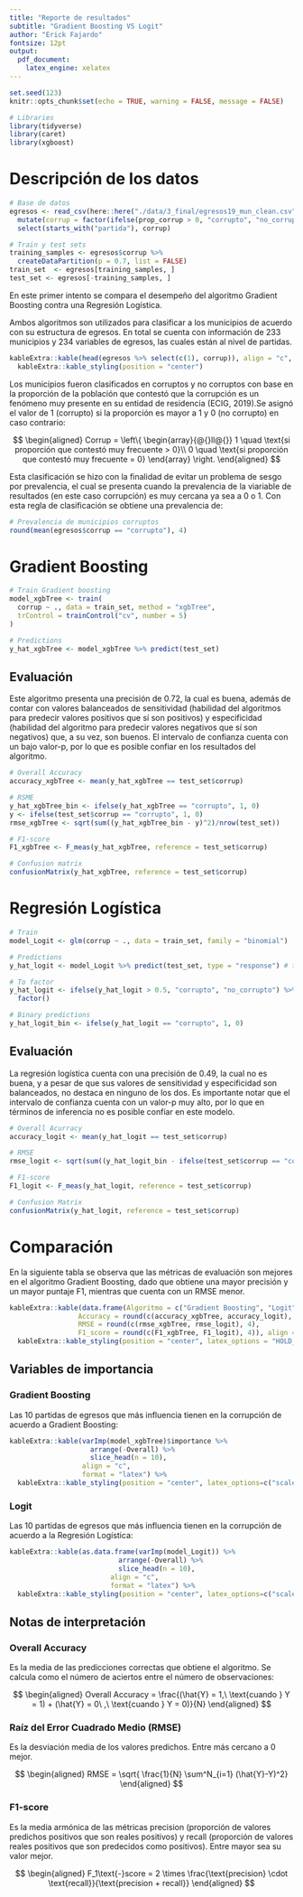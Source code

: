 ```yaml
---
title: "Reporte de resultados"
subtitle: "Gradient Boosting VS Logit"
author: "Erick Fajardo"
fontsize: 12pt
output:   
  pdf_document:
    latex_engine: xelatex
---
```


```r
set.seed(123)
knitr::opts_chunk$set(echo = TRUE, warning = FALSE, message = FALSE)
```

```r
# Libraries
library(tidyverse)
library(caret)
library(xgboost)
```

# Descripción de los datos

```r
# Base de datos
egresos <- read_csv(here::here("./data/3_final/egresos19_mun_clean.csv")) %>%
  mutate(corrup = factor(ifelse(prop_corrup > 0, "corrupto", "no_corrupto"))) %>%
  select(starts_with("partida"), corrup)

# Train y test sets
training_samples <- egresos$corrup %>% 
  createDataPartition(p = 0.7, list = FALSE)
train_set  <- egresos[training_samples, ]
test_set <- egresos[-training_samples, ]
```

En este primer intento se compara el desempeño del algoritmo Gradient Boosting contra una Regresión Logística.

Ambos algoritmos son utilizados para clasificar a los municipios de acuerdo con su estructura de egresos. En total se cuenta con información de 233 municipios y 234 variables de egresos, las cuales están al nivel de partidas.

```r
kableExtra::kable(head(egresos %>% select(c(1), corrup)), align = "c", format = "latex") %>%
  kableExtra::kable_styling(position = "center")
```

Los municipios fueron clasificados en corruptos y no corruptos con base en la proporción de la población que contestó que la corrupción es un fenómeno muy presente en su entidad de residencia (ECIG, 2019).Se asignó el valor de 1 (corrupto) si la proporción es mayor a 1 y 0 (no corrupto) en caso contrario:

$$
\begin{aligned}
  Corrup =  \left\{
    \begin{array}{@{}ll@{}}
      1 \quad \text{si  proporción que contestó muy frecuente > 0}\\
      0 \quad \text{si  proporción que contestó muy frecuente = 0}
    \end{array}
  \right.
\end{aligned}
$$

Esta clasificación se hizo con la finalidad de evitar un problema de sesgo por prevalencia, el cual se presenta cuando la prevalencia de la viariable de resultados (en este caso corrupción) es muy cercana ya sea a 0 o 1. Con esta regla de clasificación se obtiene una prevalencia de:

```r
# Prevalencia de municipios corruptos
round(mean(egresos$corrup == "corrupto"), 4)
```

# Gradient Boosting 

```r
# Train Gradient boosting
model_xgbTree <- train(
  corrup ~ ., data = train_set, method = "xgbTree",
  trControl = trainControl("cv", number = 5)
)

# Predictions
y_hat_xgbTree <- model_xgbTree %>% predict(test_set)
```

## Evaluación

Este algoritmo presenta una precisión de 0.72, la cual es buena, además de contar con valores balanceados de sensitividad (habilidad del algoritmos para predecir valores positivos que sí son positivos) y especificidad (habilidad del algoritmo para predecir valores negativos que sí son negativos) que, a su vez, son buenos. El intervalo de confianza cuenta con un bajo valor-p, por lo que es posible confiar en los resultados del algoritmo. 

```r
# Overall Accuracy
accuracy_xgbTree <- mean(y_hat_xgbTree == test_set$corrup)

# RSME 
y_hat_xgbTree_bin <- ifelse(y_hat_xgbTree == "corrupto", 1, 0)
y <- ifelse(test_set$corrup == "corrupto", 1, 0)
rmse_xgbTree <- sqrt(sum((y_hat_xgbTree_bin - y)^2)/nrow(test_set))

# F1-score
F1_xgbTree <- F_meas(y_hat_xgbTree, reference = test_set$corrup)

# Confusion matrix
confusionMatrix(y_hat_xgbTree, reference = test_set$corrup)
```

# Regresión Logística

```r
# Train 
model_Logit <- glm(corrup ~ ., data = train_set, family = "binomial")

# Predictions
y_hat_logit <- model_Logit %>% predict(test_set, type = "response") # type = "response" es muy importante 

# To factor
y_hat_logit <- ifelse(y_hat_logit > 0.5, "corrupto", "no_corrupto") %>%
  factor()

# Binary predictions
y_hat_logit_bin <- ifelse(y_hat_logit == "corrupto", 1, 0)
```

## Evaluación

La regresión logística cuenta con una precisión de 0.49, la cual no es buena, y a pesar de que sus valores de sensitividad y especificidad son balanceados, no destaca en ninguno de los dos. Es importante notar que el intervalo de confianza cuenta con un valor-p muy alto, por lo que en términos de inferencia no es posible confiar en este modelo.

```r
# Overall Acurracy
accuracy_logit <- mean(y_hat_logit == test_set$corrup)

# RMSE
rmse_logit <- sqrt(sum((y_hat_logit_bin - ifelse(test_set$corrup == "corrupto", 1, 0))^2)/nrow(test_set))

# F1-score
F1_logit <- F_meas(y_hat_logit, reference = test_set$corrup)

# Confusion Matrix
confusionMatrix(y_hat_logit, reference = test_set$corrup)
```

# Comparación 

En la siguiente tabla se observa que las métricas de evaluación son mejores en el algoritmo Gradient Boosting, dado que obtiene una mayor precisión y un mayor puntaje F1, mientras que cuenta con un RMSE menor. 

```r
kableExtra::kable(data.frame(Algoritmo = c("Gradient Boosting", "Logit"),
                 Accuracy = round(c(accuracy_xgbTree, accuracy_logit), 4),
                 RMSE = round(c(rmse_xgbTree, rmse_logit), 4),
                 F1_score = round(c(F1_xgbTree, F1_logit), 4)), align = "c", format = "latex") %>%
  kableExtra::kable_styling(position = "center", latex_options = "HOLD_position")
```

## Variables de importancia 

### Gradient Boosting

Las 10 partidas de egresos que más influencia tienen en la corrupción de acuerdo a Gradient Boosting:

```r
kableExtra::kable(varImp(model_xgbTree)$importance %>% 
                    arrange(-Overall) %>%
                    slice_head(n = 10),
                  align = "c", 
                  format = "latex") %>% 
  kableExtra::kable_styling(position = "center", latex_options=c("scale_down", "HOLD_position"))
```

### Logit

Las 10 partidas de egresos que más influencia tienen en la corrupción de acuerdo a la Regresión Logística:

```r
kableExtra::kable(as.data.frame(varImp(model_Logit)) %>% 
                           arrange(-Overall) %>%
                           slice_head(n = 10), 
                         align = "c", 
                         format = "latex") %>% 
  kableExtra::kable_styling(position = "center", latex_options=c("scale_down", "HOLD_position"))
```

## Notas de interpretación

### Overall Accuracy

Es la media de las predicciones correctas que obtiene el algoritmo. Se calcula como el número de aciertos entre el número de observaciones:

$$
\begin{aligned}
Overall Accuracy = \frac{(\hat{Y} = 1,\ \text{cuando } Y = 1) + (\hat{Y} = 0\ ,\  \text{cuando } Y = 0)}{N}
\end{aligned}
$$

### Raíz del Error Cuadrado Medio (RMSE)

Es la desviación media de los valores predichos. Entre más cercano a 0 mejor. 

$$
\begin{aligned}
RMSE = \sqrt{ \frac{1}{N} \sum^N_{i=1} (\hat{Y}-Y)^2}
\end{aligned}
$$

### F1-score

Es la media armónica de las métricas precision (proporción de valores predichos positivos que son reales positivos) y recall (proporción de valores reales positivos que son predecidos como positivos). Entre mayor sea su valor mejor.

$$
\begin{aligned}
F_1\text{-}score = 2 \times  \frac{\text{precision} \cdot \text{recall}}{\text{precision + recall}}
\end{aligned}
$$




